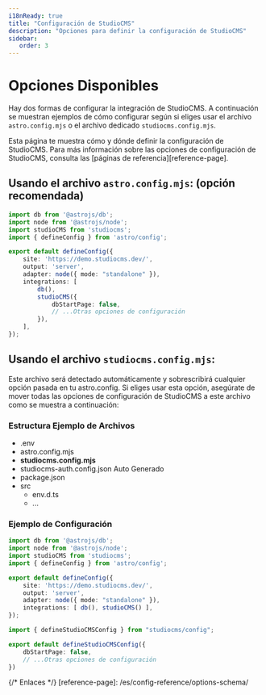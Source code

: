 ```yaml
---
i18nReady: true
title: "Configuración de StudioCMS"
description: "Opciones para definir la configuración de StudioCMS"
sidebar:
   order: 3
---
```



# Opciones Disponibles

Hay dos formas de configurar la integración de StudioCMS. A continuación se muestran ejemplos de cómo configurar según si eliges usar el archivo `astro.config.mjs` o el archivo dedicado `studiocms.config.mjs`.

<ReadMore>
Esta página te muestra cómo y dónde definir la configuración de StudioCMS. Para más información sobre las opciones de configuración de StudioCMS, consulta las [páginas de referencia][reference-page].
</ReadMore>

## Usando el archivo `astro.config.mjs`: (opción recomendada)

```ts twoslash title="astro.config.mjs"
import db from '@astrojs/db';
import node from '@astrojs/node';
import studioCMS from 'studiocms';
import { defineConfig } from 'astro/config';

export default defineConfig({
    site: 'https://demo.studiocms.dev/',
    output: 'server',
    adapter: node({ mode: "standalone" }),
    integrations: [
        db(),
        studioCMS({
            dbStartPage: false,
            // ...Otras opciones de configuración
        }),
    ],
});
```

## Usando el archivo `studiocms.config.mjs`:

Este archivo será detectado automáticamente y sobrescribirá cualquier opción pasada en tu astro.config. Si eliges usar esta opción, asegúrate de mover todas las opciones de configuración de StudioCMS a este archivo como se muestra a continuación:

### Estructura Ejemplo de Archivos

<FileTree>

- .env
- astro.config.mjs
- **studiocms.config.mjs**
- studiocms-auth.config.json Auto Generado
- package.json
- src
  - env.d.ts
  - ...

</FileTree>

### Ejemplo de Configuración

```ts twoslash title="astro.config.mjs"
import db from '@astrojs/db';
import node from '@astrojs/node';
import studioCMS from 'studiocms';
import { defineConfig } from 'astro/config';

export default defineConfig({
    site: 'https://demo.studiocms.dev/',
    output: 'server',
    adapter: node({ mode: "standalone" }),
    integrations: [ db(), studioCMS() ],
});
```

```ts twoslash title="studiocms.config.mjs"
import { defineStudioCMSConfig } from "studiocms/config";

export default defineStudioCMSConfig({
    dbStartPage: false,
    // ...Otras opciones de configuración
})
```

{/* Enlaces */}
[reference-page]: /es/config-reference/options-schema/